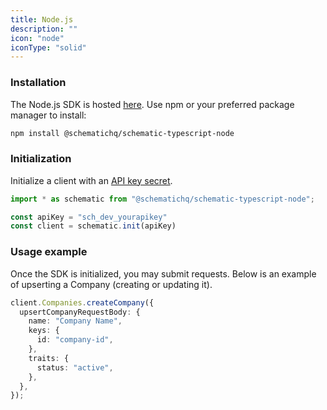 ```yaml
---
title: Node.js
description: ""
icon: "node"
iconType: "solid"
---
```


### Installation

The Node.js SDK is hosted [here](https://www.npmjs.com/package/@schematichq/schematic-typescript-node). Use npm or your preferred package manager to install:

```bash
npm install @schematichq/schematic-typescript-node
```

### Initialization

Initialize a client with an [API key secret](/quickstart#create-an-api-key).

```typescript
import * as schematic from "@schematichq/schematic-typescript-node";

const apiKey = "sch_dev_yourapikey"
const client = schematic.init(apiKey)
```

### Usage example

Once the SDK is initialized, you may submit requests. Below is an example of upserting a Company (creating or updating it).

```typescript
client.Companies.createCompany({
  upsertCompanyRequestBody: {
    name: "Company Name",
    keys: {
      id: "company-id",
    },
    traits: {
      status: "active",
    },
  },
});
```
